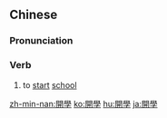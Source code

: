 {{also|开学}}
==Chinese==
{{zh-forms|s=开学}}

===Pronunciation===
{{zh-pron
|m=kāixué
|c=hoi1 hok6
|h=pfs=khôi-ho̍k
|mn=khai-ha̍k/khui-o̍h
|ma=y
|cat=v
}}

===Verb===
{{zh-verb}}

# to [[start]] [[school]]

{{zh-cat|Beginning}}

[[zh-min-nan:開學]]
[[ko:開學]]
[[hu:開學]]
[[ja:開學]]